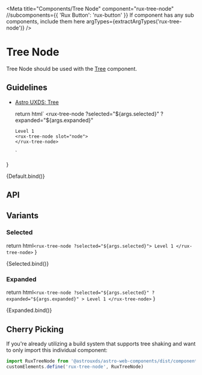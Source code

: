 
<Meta
    title="Components/Tree Node"
    component="rux-tree-node"
    //subcomponents={{ 'Rux Button': 'rux-button' }} If component has any sub components, include them here
    argTypes={extractArgTypes('rux-tree-node')}
/>

# Tree Node

Tree Node should be used with the [Tree](/?path=/story/components-tree--tree) component.

## Guidelines

-   [Astro UXDS: Tree](http://www.astrouxds.com/library/tree)

    return html`
      <rux-tree-node
        ?selected="${args.selected}"
        ?expanded="${args.expanded}"
      >
        Level 1
        <rux-tree-node slot="node">
        </rux-tree-node>
      </rux-tree-node>
    `
}

<Canvas>
    <Story
      args={{disabled: true}} // Set default args here
      name="Default"
    >
      {Default.bind()}
    </Story>
</Canvas>

## API

<ArgsTable of="rux-tree-node" />

## Variants

### Selected

  return html`
  <rux-tree-node ?selected="${args.selected}">
  Level 1
  </rux-tree-node>
  `
}

<Canvas>
    <Story
      args={{selected: true}}
      name="Selected"
    >
        {Selected.bind()}
    </Story>
</Canvas>


### Expanded

  return html`
  <rux-tree-node
    ?selected="${args.selected}"
    ?expanded="${args.expanded}"
    >
  Level 1
  </rux-tree-node>
  `
}

<Canvas>
    <Story
      args={{expanded: true}}
      name="Expanded"
    >
        {Expanded.bind()}
    </Story>
</Canvas>

## Cherry Picking

If you're already utilizing a build system that supports tree shaking and want to only import this individual component:

```js
import RuxTreeNode from '@astrouxds/astro-web-components/dist/components/rux-tree-node.js'
customElements.define('rux-tree-node', RuxTreeNode)

```

